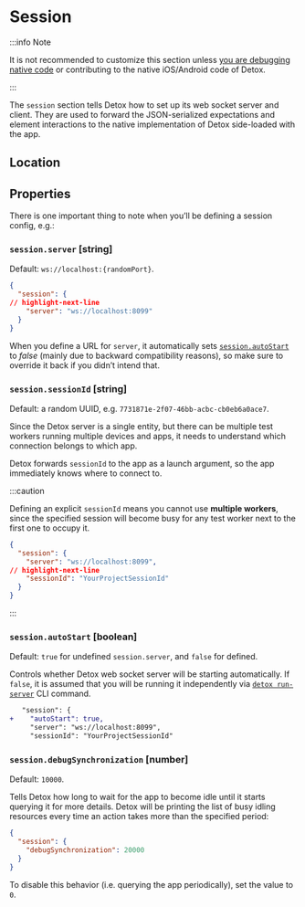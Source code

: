 
# Session

:::info Note

It is not recommended to customize this section unless [you are debugging native code](../introduction/debugging.mdx)
or contributing to the native iOS/Android code of Detox.

:::

The `session` section tells Detox how to set up its web socket server and client. They are used to forward the JSON-serialized expectations and element interactions to the native implementation of Detox side-loaded with the app.

## Location

<Location sectionName="session" />

## Properties

There is one important thing to note when you’ll be defining a session config, e.g.:

### `session.server` \[string]

Default: `ws://localhost:{randomPort}`.

```json
{
  "session": {
// highlight-next-line
    "server": "ws://localhost:8099"
  }
}
```

When you define a URL for `server`, it automatically sets [`session.autoStart`](#sessionautostart-boolean) to _false_ (mainly due to backward compatibility reasons), so make sure to override it back if you didn’t intend that.

### `session.sessionId` \[string]

Default: a random UUID, e.g. `7731871e-2f07-46bb-acbc-cb0eb6a0ace7`.

Since the Detox server is a single entity, but there can be multiple test workers running multiple devices and apps,
it needs to understand which connection belongs to which app.

Detox forwards `sessionId` to the app as a launch argument, so the app immediately knows where to connect to.

:::caution

Defining an explicit `sessionId` means you cannot use **multiple workers**,
since the specified session will become busy for any test worker next to the first one to occupy it.

```json
{
  "session": {
    "server": "ws://localhost:8099",
// highlight-next-line
    "sessionId": "YourProjectSessionId"
  }
}
```

:::

### `session.autoStart` \[boolean]

Default: `true` for undefined `session.server`, and `false` for defined.

Controls whether Detox web socket server will be starting automatically.
If `false`, it is assumed that you will be running it independently via [`detox run-server`](../api/detox-cli.md#run-server) CLI command.

```diff
   "session": {
+    "autoStart": true,
     "server": "ws://localhost:8099",
     "sessionId": "YourProjectSessionId"
```

### `session.debugSynchronization` \[number]

Default: `10000`.

Tells Detox how long to wait for the app to become idle until it starts querying it for more details.
Detox will be printing the list of busy idling resources every time an action takes more than the specified period:

```json
{
  "session": {
    "debugSynchronization": 20000
  }
}
```

To disable this behavior (i.e. querying the app periodically), set the value to `0`.
